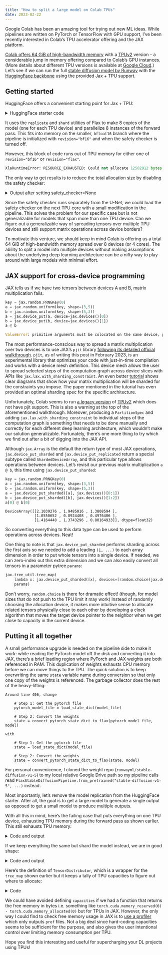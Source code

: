 ---
title: "How to split a large model on Colab TPUs"
date: 2023-02-22
---

Google Colab has been an amazing tool for trying out new ML ideas. While pipelines are written on PyTorch or TensorFlow with GPU support, I've been recently interested in Colab's TPU accelerator offering and the JAX platform.

[Colab offers 64 GiB of high-bandwidth memory](https://jannik-zuern.medium.com/using-a-tpu-in-google-colab-54257328d7da#:~:text=While%20the%20Tesla%20K80%20available,High%20Bandwidth%20Memory%20(HBM).) with a [TPUv2](https://forums.fast.ai/t/google-colab-quitely-turn-on-tpu-v2-for-free-to-everyone/23329) version -- a considerable jump in memory offering compared to Colab's GPU instances. (More details about different TPU versions is available at [Google Cloud](https://cloud.google.com/tpu/docs/system-architecture-tpu-vm#tpu_v2).) Let's see if we can run the full [stable diffusion model by Runway](https://github.com/runwayml/stable-diffusion) with the [HuggingFace backbone](https://github.com/huggingface/diffusers) using the provided Jax + TPU support.

## Getting started

HuggingFace offers a convenient starting point for Jax + TPU:

<details>
  <summary>HuggingFace starter code</summary>
```python
import jax
import numpy as np
from flax.jax_utils import replicate
from flax.training.common_utils import shard

from diffusers import FlaxStableDiffusionPipeline

dtype = jnp.bfloat16

pipeline, params = FlaxStableDiffusionPipeline.from_pretrained(
    "runwayml/stable-diffusion-v1-5", revision="bf16", dtype=dtype, from_pt=True
)
prompt = "A cinematic film still of Morgan Freeman starring as Jimi Hendrix, portrait, 40mm lens, shallow depth of field, close up, split lighting, cinematic"
prompt = [prompt] * jax.device_count()
prompt_ids = pipeline.prepare_inputs(prompt)

p_params = replicate(params, devices=jax.devices()) # replicate adds a leading (1, ...) on each tensor
prompt_ids = shard(prompt_ids)

def create_key(seed=0):
    return jax.random.PRNGKey(seed)

rng = create_key(0)
rng = jax.random.split(rng, jax.device_count())

images = pipeline(prompt_ids, p_params, rng, jit=True)[0]
images = images.reshape((images.shape[0] * images.shape[1], ) + images.shape[-3:])
images = pipeline.numpy_to_pil(images)

def image_grid(imgs, rows, cols):
    w,h = imgs[0].size
    grid = Image.new('RGB', size=(cols*w, rows*h))
    for i, img in enumerate(imgs): grid.paste(img, box=(i%cols*w, i//cols*h))
    return grid
  
image_grid(images, 2, 4)
```
</details>

It uses the `replicate` and `shard` utilities of Flax to make 8 copies of the model (one for each TPU device) and parallelize 8 instances of the forward pass. This fits into memory on the smaller, `bfloat16` branch where the pipeline is initialized with `revision="bf16"` and when the safety checker is turned off.

However, this block of code runs out of TPU memory for either one of `revision="bf16"` or `revision="flax"`.

```python
XlaRuntimeError: RESOURCE_EXHAUSTED: Could not allocate 12582912 bytes in memory 0x0x0_HBM0; 12517376 bytes allocatable, 18661376 bytes available
```

The only way to get results is to reduce the total allocation size by disabling the safety checker:

<details>
  <summary>Output after setting safety_checker=None</summary>
```python
You have passed `None` for safety_checker to disable its functionality in <class 'diffusers.pipelines.stable_diffusion.pipeline_flax_stable_diffusion.FlaxStableDiffusionPipeline'>. Note that this might lead to problems when using <class 'diffusers.pipelines.stable_diffusion.pipeline_flax_stable_diffusion.FlaxStableDiffusionPipeline'> and is not recommended.
Some weights of the model checkpoint at stable-diffusion-v1-5/text_encoder were not used when initializing FlaxCLIPTextModel: {('text_model', 'embeddings', 'position_ids')}
- This IS expected if you are initializing FlaxCLIPTextModel from the checkpoint of a model trained on another task or with another architecture (e.g. initializing a BertForSequenceClassification model from a BertForPreTraining model).
- This IS NOT expected if you are initializing FlaxCLIPTextModel from the checkpoint of a model that you expect to be exactly identical (initializing a BertForSequenceClassification model from a BertForSequenceClassification model).
You have disabled the safety checker for <class 'diffusers.pipelines.stable_diffusion.pipeline_flax_stable_diffusion.FlaxStableDiffusionPipeline'> by passing `safety_checker=None`. Ensure that you abide to the conditions of the Stable Diffusion license and do not expose unfiltered results in services or applications open to the public. Both the diffusers team and Hugging Face strongly recommend to keep the safety filter enabled in all public facing circumstances, disabling it only for use-cases that involve analyzing network behavior or auditing its results. For more information, please have a look at [https://github.com/huggingface/diffusers/pull/254](https://github.com/huggingface/diffusers/pull/254) .
```
![Stable diffusion output](assets/stable_diffusion_output_multi_0.png)
</details>

Since the safety checker runs separately from the U-Net, we could load the safety checker on the next TPU core with a small modification in the pipeline. This solves the problem for our specific case but is not generalizable for models that span more than one TPU device. Can we figure out a generalizable way of spreading tensors over multiple TPU devices and still support matrix operations across device borders?

To motivate this venture, we should keep in mind Colab is offering us a total 64 GiB of high-bandwidth memory spread over 8 devices (or 4 cores). The ability to split a model into multiple devices without making assumptions about the underlying deep learning architecture can be a nifty way to play around with large models with minimal effort.

## JAX support for cross-device programming

JAX tells us if we have two tensors between devices A and B, matrix multiplication fails.

```python
key = jax.random.PRNGKey(0)
a = jax.random.uniform(key, shape=(3,5))
b = jax.random.uniform(key, shape=(5,3))
a = jax.device_put(a, device=jax.devices()[0])
b = jax.device_put(b, device=jax.devices()[1])
a @ b
```

```python
ValueError: primitive arguments must be colocated on the same device, got TPU_0(host=0,(0,0,0,0)), TPU_1(host=0,(0,0,0,1))
```

The most performance-conscious way to spread a matrix multiplication over two devices is to use JAX's `pjit` library [following its detailed official walkthrough](https://jax.readthedocs.io/en/latest/notebooks/Distributed_arrays_and_automatic_parallelization.html). `pjit`, as of writing this post in February 2023, is an experimental library that optimizes your code with just-in-time compilation and works with a device mesh definition. This device mesh allows the user to spread selected steps of the computation graph across device slices with APIs like `jax.lax.with_sharding_constraint`. An even better [tutorial](https://irhum.github.io/blog/pjit/) shows clear diagrams that show how your matrix multiplication will be sharded for the constraints you impose. The paper mentioned in the tutorial has even provided an optimal sharding spec for the specific architecture.

Unfortunately, Colab seems to run [a legacy version](https://github.com/google/flax/issues/2263#issuecomment-1173424293) of [TPUv2](https://github.com/google/jax/issues/8300#issuecomment-948458082) which does not have pjit support. This is also a warning at the top of the aforementioned walkthrough. Moreover, producing a `PartitionSpec` and adding `jax.lax.with_sharding_constraint` to individual steps of the computation graph is something that needs to be done manually and correctly for each different deep learning architecture, which wouldn't make our solution generalizable. Fortunately, there's one more thing to try which we find out after a bit of digging into the JAX API.

Although `jax.Array` is the default the return type of most JAX operations, `jax.device_put_sharded` and `jax.device_put_replicated` return a special subtype called `ShardedDeviceArray`, and this particular type allows operations between devices. Let's revisit our previous matrix multiplication `a @ b`, this time using `jax.device_put_sharded`:

```python
key = jax.random.PRNGKey(0)
a = jax.random.uniform(key, shape=(3,5))
b = jax.random.uniform(key, shape=(5,3))
a = jax.device_put_sharded([a], jax.devices()[0:1])
b = jax.device_put_sharded([b], jax.devices()[1:2])
a[0] @ b[0]
```

```output
DeviceArray([[2.1039276 , 1.9485016 , 1.3808594 ],
             [1.0550652 , 0.8924408 , 0.4976406 ],
             [1.4164448 , 1.3743296 , 0.80164933]], dtype=float32)
```

So converting everything to this data type can be used to perform operations across devices. Neat!

One thing to note is that `jax.device_put_sharded` performs sharding across the first axis so we needed to add a leading `(1, ...)` to each array dimension in order to put whole tensors into a single device. If needed, we can zero-index out this extra dimension and we can also easily convert all tensors in a parameter pytree `params`:

```python
jax.tree_util.tree_map(
    lambda x: jax.device_put_sharded([x], devices=[random.choice(jax.devices())]),
    params)
```

Don't worry, `random.choice` is there for dramatic effect! (though, for model sizes that do not push to the TPU limit it may work) Instead of randomly choosing the allocation device, it makes more intuitive sense to allocate related tensors physically close to each other by developing a clock algorithm that moves the target device pointer to the neighbor when we get close to capacity in the current device.

## Putting it all together

A small performance upgrade is needed on the pipeline side to make it work: while reading the PyTorch model off the disk and converting it into JAX, there's a brief loading region where PyTorch and JAX weights are both referenced in RAM. This duplication of weights exhausts CPU memory before we can move things to the TPU. The quick solution is to keep overwriting the same `state` variable name during conversion so that only one copy of the weights is referenced. The garbage collector does the rest of the heavy-lifting:

```
Around line 406, change

	# Step 1: Get the pytorch file
	pytorch_model_file = load_state_dict(model_file)
	
	# Step 2: Convert the weights
	state = convert_pytorch_state_dict_to_flax(pytorch_model_file, model)

with 

	# Step 1: Get the pytorch file
	state = load_state_dict(model_file)
	
	# Step 2: Convert the weights
	state = convert_pytorch_state_dict_to_flax(state, model)
```

For personal convenicence, I cloned the weight repo (`runwayml/stable-diffusion-v1-5`) to my local relative Google Drive path so my pipeline calls read `FlaxStableDiffusionPipeline.from_pretrained("stable-diffusion-v1-5", ...)` instead.

Most importantly, let's remove the model replication from the HuggingFace starter. After all, the goal is to get a large model to generate a single output as opposed to get a small model to produce multiple outputs.

With all this in mind, here's the failing case that puts everything on one TPU device, exhausting TPU memory during the forward pass as shown earlier. This still exhausts TPU memory:

<details>
  <summary>Code and output</summary>
```python
# single image, jitted and everything on single TPU with safety checker

# workaround for pip -e not working:
if "/content/drive/MyDrive/projects/diffusers/src" not in sys.path:
  sys.path.append("/content/drive/MyDrive/projects/diffusers/src")
from diffusers import FlaxStableDiffusionPipeline

dtype = jnp.bfloat16

pipeline, params = FlaxStableDiffusionPipeline.from_pretrained(
    "stable-diffusion-v1-5", revision="flax", dtype=dtype, from_pt=True
)
print("pipeline loaded")
prompt = "A cinematic film still of Morgan Freeman starring as Jimi Hendrix, portrait, 40mm lens, shallow depth of field, close up, split lighting, cinematic"
prompt = [prompt] * 1
prompt_ids = pipeline.prepare_inputs(prompt)

p_params = replicate(params, devices=jax.devices()[2:3]) # replicate adds a leading (1, ...) on each tensor
prompt_ids = prompt_ids.reshape((1, -1, *prompt_ids.shape[1:])) # fake shard(...)

def create_key(seed=0):
    return jax.random.PRNGKey(seed)
rng = create_key(0)
rng = jax.random.split(rng, 1)

images = pipeline(prompt_ids, p_params, rng, jit=True)[0][0]
images = pipeline.numpy_to_pil(images)

def image_grid(imgs, rows, cols):
    w,h = imgs[0].size
    grid = Image.new('RGB', size=(cols*w, rows*h))
    for i, img in enumerate(imgs): grid.paste(img, box=(i%cols*w, i//cols*h))
    return grid

image_grid(images, 1, 1)
```

```output
XlaRuntimeError: RESOURCE_EXHAUSTED: Could not allocate 1024 bytes in memory 0x0x0_HBM0; 0 bytes allocatable, 0 
bytes available
```
</details>


If we keep everything the same but shard the model instead, we are in good shape:

<details>
  <summary>Code and output</summary>
```python
# single image, jitted, greedily sharded

# workaround for pip -e not working:
if "/content/drive/MyDrive/projects/diffusers/src" not in sys.path:
  sys.path.append("/content/drive/MyDrive/projects/diffusers/src")
from diffusers import FlaxStableDiffusionPipeline

dtype = jnp.bfloat16

pipeline, params = FlaxStableDiffusionPipeline.from_pretrained(
    "stable-diffusion-v1-5", revision="flax", dtype=dtype, from_pt=True,
    safety_checker=None
)
prompt = "A cinematic film still of Morgan Freeman starring as Jimi Hendrix, portrait, 40mm lens, shallow depth of field, close up, split lighting, cinematic"
prompt = [prompt] * 1
prompt_ids = pipeline.prepare_inputs(prompt)

prompt_ids = prompt_ids.reshape((1, -1, *prompt_ids.shape[1:])) # fake shard(...)
capacities = [4*1e9 for _ in range(len(jax.devices()[2:8]))] # I set it to 4 GB instead of 7.5 GB for extra safety and more aggressive sharding
distributor = TensorDistributor(devices=jax.devices()[2:8], capacities=capacities)
p_params = distributor.greedily_distribute_tensors(params, squeeze_first_axis=False) # the first axis aids in jitting

def create_key(seed=0):
    return jax.random.PRNGKey(seed)
rng = create_key(0)
rng = jax.random.split(rng, 1)

images = pipeline(prompt_ids, p_params, rng, jit=True)[0][0]
images = pipeline.numpy_to_pil(images)

def image_grid(imgs, rows, cols):
    w,h = imgs[0].size
    grid = Image.new('RGB', size=(cols*w, rows*h))
    for i, img in enumerate(imgs): grid.paste(img, box=(i%cols*w, i//cols*h))
    return grid

image_grid(images, 1, 1)
```

Output:
![Stable diffusion output](assets/stable_diffusion_output_1.png)
</details>

Here's the definition of `TensorDistributor`, which is a wrapper for the `tree_map` shown earlier but it keeps a tally of TPU capacities to figure out where to allocate:

<details>
  <summary>Code</summary>
```python
class TensorDistributor:
  def __init__(self, devices, capacities):
    assert len(devices) >= 1, "At least one device is needed."
    assert len(devices) == len(capacities), "Devices and capacities must match."
    self.devices, self.capacities = devices, capacities
    self.idx = len(devices)-1 # index of current allocation device
  
  @staticmethod
  def _move(tensor, device, squeeze_first_axis=False):
    result = jax.device_put_sharded([tensor], devices=[device])
    return result[0] if squeeze_first_axis else result

  @staticmethod
  def randomly_distribute_tensors(
      params: frozen_dict.FrozenDict,
      squeeze_first_axis=False,
      devices=jax.devices()
  ):
      """Spreads all tensors in `params` across jax.devices() randomly
      
      Args:
          params (dict): Params dict for the network.
      Returns:
          new_params: A dictionary identical to params in structure, 
            except tensors are distributed to different devices.
      """

      map = jax.tree_util.tree_map(
              lambda x: TensorDistributor._move(x, random.choice(devices), 
                                                squeeze_first_axis),
              params
            )
      return map

  def _move_greedy(self, tensor, squeeze_first_axis=False):
    tensor_size = tensor.nbytes
    if self.capacities[self.idx] >= tensor_size:
      self.capacities[self.idx] -= tensor_size
      return TensorDistributor._move(tensor, self.devices[self.idx], 
                                     squeeze_first_axis)

    # find a new device starting from the current device, allowing wrap-around
    for i in range(self.idx-1, self.idx-1-len(self.devices), -1):
      if i < 0:
        i += len(self.devices) 
      if self.capacities[i] >= tensor_size:
        self.idx = i
        self.capacities[self.idx] -= tensor_size
        return TensorDistributor._move(tensor, self.devices[self.idx],
                                       squeeze_first_axis)
    else:
      raise Exception((f"Failed to allocate {tensor.nbytes} bytes because the "
                       f"devices have {self.capacities} bytes free."))
  
  def greedily_distribute_tensors(self,
      params: frozen_dict.FrozenDict,
      squeeze_first_axis=False
  ):
      """Spreads all tensors in `params` across jax.devices() in device order, 
      respecting memory limits set forth by `self.capacity`.
      
      Args:
          params (dict): Params dict for the network.
      Returns:
          new_params: A dictionary identical to params in structure, except
            tensors are distributed to different devices.
      """
      
      map = jax.tree_util.tree_map(
              lambda x: self._move_greedy(x, squeeze_first_axis),
              params
            )
      return map
```
*Disclaimer: Feel free to use TensorDistributor according to the MIT License. No warranties are implied.*
</details>

We could have avoided defining `capacities` if we had a function that returns the free memory in bytes i.e. something like `torch.cuda.memory_reserved(0) - torch.cuda.memory_allocated(0)` but for TPUs in JAX. However, the only way I could find to check free memory usage in JAX is to [use a profiler](https://jax.readthedocs.io/en/latest/device_memory_profiling.html) which only outputs `prof` files. Not a big deal since hard-coding capacities seems to be sufficient for the purpose, and also gives the user intentional control over limiting memory consumption per TPU.

Hope you find this interesting and useful for supercharging your DL projects using TPUs!
